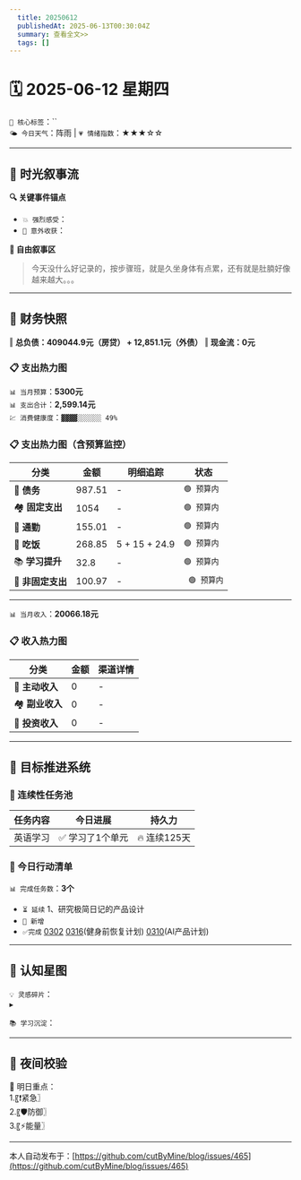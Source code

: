 ```yaml
---
  title: 20250612
  publishedAt: 2025-06-13T00:30:04Z
  summary: 查看全文>>
  tags: []
---
```


# 🗓️ 2025-06-12 星期四  
`🔑 核心标签`：``  
`🌤️ 今日天气`：阵雨 | `💗 情绪指数`：★★★☆☆   

---


## 🌊 **时光叙事流**
**🔍 关键事件锚点**  
- `💥 强烈感受`：                    
- `🎉 意外收获`：         

**📖 自由叙事区**  
> 今天没什么好记录的，按步骤班，就是久坐身体有点累，还有就是肚腩好像越来越大。。。

---

## 💸 **财务快照**
‖ **总负债：409044.9元（房贷） + 12,851.1元（外债）**
‖ **现金流：0元**

### 📋 支出热力图

`📊 当月预算`：**5300元**  
`📊 支出合计`：**2,599.14元**  
`💹 消费健康度`：`▓▓▓▓░░░░░░ 49%`  
### 📋 支出热力图（含预算监控）
| 分类         | 金额    | 明细追踪                  | 状态           |
|--------------|---------|---------------------------|----------------|
| 🏦 **债务**    | 987.51   | -    | `🟢 预算内`   |
| 🏘️ **固定支出** | 1054     |  -  | `🟢 预算内`     |
| 🚌 **通勤**     | 155.01   | -   | `🟢 预算内`     |
| 🍜 **吃饭**     | 268.85  | 5 + 15 + 24.9 | `🟢 预算内`   |
| 📚 **学习提升** | 32.8      | -      | `🟢 预算内`     |
| 🎲 **非固定支出** | 100.97     |  -  | ` 🟢 预算内`  |
---

`📊 当月收入`：**20066.18元**  

### 📋 收入热力图
| 分类         | 金额    | 渠道详情             |
|--------------|---------|-------------------------|
| 🏦 **主动收入**  | 0                | -        |
| 🏘️ **副业收入**  | 0                | -        |
| 🚌 **投资收入**  | 0                | -        |



---

## 🎯 **目标推进系统**

### 🔄 连续性任务池
| 任务内容                | 今日进展          | 持久力     |
|-------------------------|-------------------|------------|
| 英语学习         | ✅ 学习了1个单元 | 🔥 连续125天  |



### 📌 今日行动清单

`📊 完成任务数`：**3个**  
- `⏳ 延续` 1、研究极简日记的产品设计             
- `🚩 新增`   
- `✅完成` [0302](note://WEB9685e40ae7a6464db1196641a1ffd0ee)   [0316](note://WEBc1fcc89ec3e741538b703e8017b38c9f)(健身前恢复计划)  [0310](note://WEBfc89f9187c014fbe9fab88e2d09b4bde)(AI产品计划)


---

## 🌌 **认知星图**
`💡 灵感碎片`：  
▸ 


`📚 学习沉淀`：  
>    

---

## 🌃 夜间校验

🚀 明日重点：  
1.〖❗紧急〗  
2.〖🛡️防御〗  
3.〖⚡能量〗

---
本人自动发布于：[https://github.com/cutByMine/blog/issues/465](https://github.com/cutByMine/blog/issues/465)
